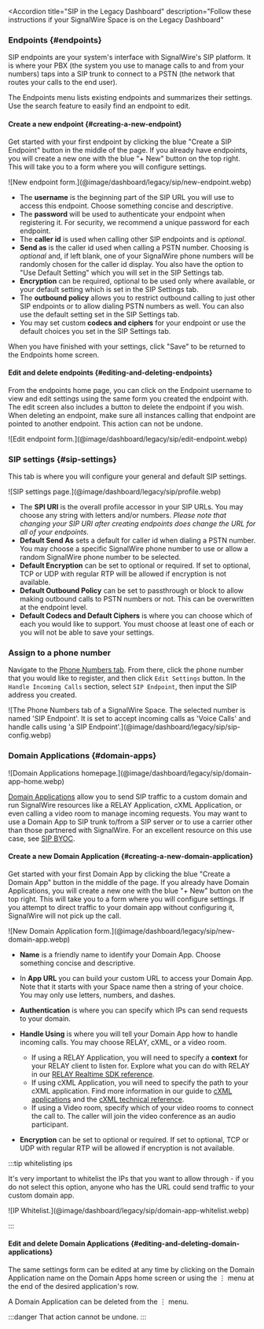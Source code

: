
<LegacyInstructions/>

<AccordionGroup>

<Accordion 
  title="SIP in the Legacy Dashboard"
  description="Follow these instructions if your SignalWire Space is on the Legacy Dashboard"
>

### Endpoints {#endpoints}

SIP endpoints are your system's interface with SignalWire's SIP platform. 
It is where your PBX (the system you use to manage calls to and from your numbers) 
taps into a SIP trunk to connect to a PSTN (the network that routes your calls to the end user). 

The Endpoints menu lists existing endpoints and summarizes their settings. 
Use the search feature to easily find an endpoint to edit.

#### Create a new endpoint {#creating-a-new-endpoint}

Get started with your first endpoint by clicking the blue "Create a SIP Endpoint" button in the middle of the page. 
If you already have endpoints, you will create a new one with the blue "+ New" button on the top right. 
This will take you to a form where you will configure settings.

<Frame caption="New endpoint form">
  ![New endpoint form.](@image/dashboard/legacy/sip/new-endpoint.webp)
</Frame>

- The **username** is the beginning part of the SIP URL you will use to access this endpoint. 
Choose something concise and descriptive.
- The **password** will be used to authenticate your endpoint when registering it. 
For security, we recommend a unique password for each endpoint.
- The **caller id** is used when calling other SIP endpoints and is _optional_.
- **Send as** is the caller id used when calling a PSTN number. 
Choosing is _optional_ and, if left blank, one of your SignalWire phone numbers will be randomly chosen for the caller id display. 
You also have the option to "Use Default Setting" which you will set in the SIP Settings tab.
- **Encryption** can be required, optional to be used only where available, or your default setting which is set in the SIP Settings tab.
- The **outbound policy** allows you to restrict outbound calling to just other SIP endpoints or to allow dialing PSTN numbers as well. 
You can also use the default setting set in the SIP Settings tab.
- You may set custom **codecs and ciphers** for your endpoint or use the default choices you set in the SIP Settings tab.

When you have finished with your settings, click "Save" to be returned to the Endpoints home screen.

#### Edit and delete endpoints {#editing-and-deleting-endpoints}

From the endpoints home page, you can click on the Endpoint username to view and edit settings using the same form you created the endpoint with. 
The edit screen also includes a button to delete the endpoint if you wish. 
When deleting an endpoint, make sure all instances calling that endpoint are pointed to another endpoint. 
This action can not be undone.

<Frame>
  ![Edit endpoint form.](@image/dashboard/legacy/sip/edit-endpoint.webp)
</Frame>

### SIP settings {#sip-settings}

This tab is where you will configure your general and default SIP settings.

<Frame caption="SIP settings page.">
  ![SIP settings page.](@image/dashboard/legacy/sip/profile.webp)
</Frame>

- The **SPI URI** is the overall profile accessor in your SIP URLs. 
You may choose any string with letters and/or numbers. 
_Please note that changing your SIP URI after creating endpoints does change the URL for all of your endpoints_.
- **Default Send As** sets a default for caller id when dialing a PSTN number. 
You may choose a specific SignalWire phone number to use or allow a random SignalWire phone number to be selected.
- **Default Encryption** can be set to optional or required. 
If set to optional, TCP or UDP with regular RTP will be allowed if encryption is not available.
- **Default Outbound Policy** can be set to passthrough or block to allow making outbound calls to PSTN numbers or not. 
This can be overwritten at the endpoint level.
- **Default Codecs and Default Ciphers** is where you can choose which of each you would like to support. 
You must choose at least one of each or you will not be able to save your settings.

### Assign to a phone number

Navigate to the [Phone Numbers tab](https://my.signalwire.com?page=phone_numbers).
From there, click the phone number that you would like to register, and then click `Edit Settings` button. 
In the `Handle Incoming Calls` section, select `SIP Endpoint`, then input the SIP address you created.

<Frame caption="Register a SIP endpoint to a SignalWire phone number">
  ![The Phone Numbers tab of a SignalWire Space. The selected number is named 'SIP Endpoint'. It is set to accept incoming calls as 'Voice Calls' and handle calls using 'a SIP Endpoint'.](@image/dashboard/legacy/sip/sip-config.webp)
</Frame>

### Domain Applications {#domain-apps}

<Frame caption="Domain Applications homepage.">
  ![Domain Applications homepage.](@image/dashboard/legacy/sip/domain-app-home.webp)
</Frame>

[Domain Applications](/voice/getting-started/sip/sip-domain-applications) 
allow you to send SIP traffic to a custom domain and run SignalWire resources 
like a RELAY Application, cXML Application, or even calling a video room to manage incoming requests. 
You may want to use a Domain App to SIP trunk to/from a SIP server or to use a carrier other than those partnered with SignalWire. 
For an excellent resource on this use case, see [SIP BYOC](/voice/getting-started/sip/sip-byoc-bring-your-own-carrier).

#### Create a new Domain Application {#creating-a-new-domain-application}

Get started with your first Domain App by clicking the blue "Create a Domain App" button in the middle of the page. 
If you already have Domain Applications, you will create a new one with the blue "+ New" button on the top right. 
This will take you to a form where you will configure settings. 
If you attempt to direct traffic to your domain app without configuring it, SignalWire will not pick up the call.

<Frame caption="New Domain Application form.">
  ![New Domain Application form.](@image/dashboard/legacy/sip/new-domain-app.webp)
</Frame>

- **Name** is a friendly name to identify your Domain App. 
Choose something concise and descriptive.
- In **App URL** you can build your custom URL to access your Domain App. 
Note that it starts with your Space name then a string of your choice. 
You may only use letters, numbers, and dashes.
- **Authentication** is where you can specify which IPs can send requests to your domain.
- **Handle Using** is where you will tell your Domain App how to handle incoming calls. 
You may choose RELAY, cXML, or a video room.

  - If using a RELAY Application, you will need to specify a **context** for your RELAY client to listen for. 
Explore what you can do with RELAY in our [RELAY Realtime SDK reference](pathname:///sdks/realtime-sdk).
  - If using cXML Application, you will need to specify the path to your cXML application. 
Find more information in our guide to [cXML applications](pathname:///compatibility-api/guides/general/creating-and-using-cxml-scripts) and the [cXML technical reference](pathname:///compatibility-api/cxml).
  - If using a Video room, specify which of your video rooms to connect the call to. 
The caller will join the video conference as an audio participant.

- **Encryption** can be set to optional or required. 
If set to optional, TCP or UDP with regular RTP will be allowed if encryption is not available.

:::tip whitelisting ips

It's very important to whitelist the IPs that you want to allow through - if you do not select this option, anyone who has the URL could send traffic to your custom domain app.

<Frame caption="IP Whitelist.">
  ![IP Whitelist.](@image/dashboard/legacy/sip/domain-app-whitelist.webp)
</Frame>

:::

#### Edit and delete Domain Applications {#editing-and-deleting-domain-applications}

The same settings form can be edited at any time by clicking on the Domain Application name on the Domain Apps home screen or using the ⋮ menu at the end of the desired application's row.

A Domain Application can be deleted from the ⋮ menu. 

:::danger
That action cannot be undone.
:::

</Accordion>

<UiAccordion/>

</AccordionGroup>